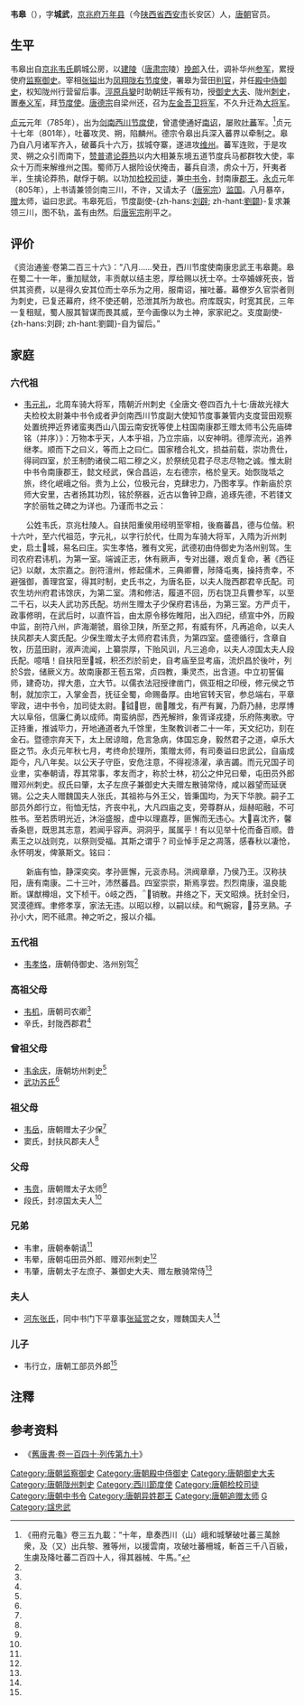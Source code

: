 '''韦皋'''（{{bd|745年||805年||CatIdx=W}}），字'''城武'''，[[京兆府|京兆府]][[万年县_(北周)|万年县]]（今[[陕西省|陕西省]][[西安市|西安市]]长安区）人，[[唐朝|唐朝]]官员。

== 生平 ==

韦皋出自[[京兆韦氏|京兆韦氏]]鹛城公房，以[[唐建陵|建陵]]（[[唐肃宗|唐肃宗]]陵）[[挽郎|挽郎]]入仕，调补华州[[参军|参军]]，累授使府[[监察御史|监察御史]]。宰相[[张镒|张镒]]出为[[凤翔陇右节度使|凤翔陇右节度使]]，署皋为营田[[判官|判官]]，并任[[殿中侍御史|殿中侍御史]]，权知陇州行营留后事。[[涇原兵變|涇原兵變]]时助朝廷平叛有功，授[[御史大夫|御史大夫]]、陇州[[刺史|刺史]]，置[[奉义军|奉义军]]，拜[[节度使|节度使]]。[[唐德宗|唐德宗]]自梁州还，召为[[左金吾卫将军|左金吾卫将军]]，不久升迁為[[大將軍_(中國)|大将军]]。

[[貞元_(唐朝)|贞元]]元年（785年），出为[[剑南西川节度使|剑南西川节度使]]，曾遣使通好[[南诏|南诏]]，屡败[[吐蕃|吐蕃]]军。<ref>《冊府元龜》卷三五九載：“十年，臯奏西川（山）峨和城擊破吐蕃三萬餘衆，及（又）出兵黎、雅等州，以援雲南，攻破吐蕃柵城，斬首三千八百級，生虜及降吐蕃二百四十人，得其器械、牛馬。”</ref>贞元十七年（801年），吐蕃攻灵、朔，陷麟州。德宗令皋出兵深入蕃界以牵制之。皋乃自八月诸军齐入，破蕃兵十六万，拔城夺寨，遂进攻[[维州_(唐朝)|维州]]。蕃军连败，于是攻灵、朔之众引而南下，[[赞普|赞普]]遣[[论莽热|论莽热]]以内大相兼东境五道节度兵马都群牧大使，率众十万而来解维州之围。蜀师万人据险设伏掩击，蕃兵自溃，虏众十万，歼夷者半，生擒论莽热，献俘于朝。以功加[[检校|检校]][[司徒|司徒]]，兼[[中书令|中书令]]，封南康[[郡王|郡王]]。[[永貞_(唐朝)|永贞]]元年（805年），上书请兼领剑南三川，不许，又请太子（[[唐宪宗|唐宪宗]]）[[监国|监国]]。八月暴卒，[[追赠|赠]]太师，谥曰忠武。韦皋死后，节度副使-{zh-hans:[[刘辟_(唐朝)|刘辟]]; zh-hant:[[劉闢_(唐朝)|劉闢]]}-复求兼领三川，图不轨，盖有由然。后[[唐宪宗|唐宪宗]]削平之。

==评价==
《资治通鉴·卷第二百三十六》：“八月……癸丑，西川节度使南康忠武王韦皋薨。皋在蜀二十一年，重加赋敛，丰贡献以结主恩，厚给赐以抚士卒。士卒婚嫁死丧，皆供其资费，以是得久安其位而士卒乐为之用，服南诏，摧吐蕃。幕僚岁久官崇者则为刺史，已复还幕府，终不使还朝，恐泄其所为故也。府库既实，时宽其民，三年一复租赋，蜀人服其智谋而畏其威，至今画像以为土神，家家祀之。支度副使-{zh-hans:刘辟; zh-hant:劉闢}-自为留后。”

==家庭==
===六代祖===
*[[韦元礼|韦元礼]]，北周车骑大将军，隋朝沂州刺史<ref name=autogenerated1>《全唐文·卷四百九十七·唐故光禄大夫检校太尉兼中书令成者尹剑南西川节度副大使知节度事兼管内支度营田观察处置统押近界诸蛮夷西山八国云南安抚等使上柱国南康郡王赠太师韦公先庙碑铭（并序）》：万物本乎天，人本乎祖，乃立宗庙，以安神明。德厚流光，追养继孝。顺而下之曰义，等而上之曰仁。国家稽合礼文，损益前载，崇功贵仕，得祠四室，於王制酌诸侯二昭二穆之义，於祭统见君子尽志尽物之诚。惟太尉中书令南康郡王，懿文经武，保合昌运，左右德宗，格於皇天。始恢陇坻之旅，终化岷峨之俗。贵为上公，位极元台，克肆忠力，乃图孝享。作新庙於京师大安里，古者扬其功烈，铭於祭器，近古以鲁钟卫鼎，追琢先德，不若镂文字於丽牲之碑之为详也。乃谨而书之云：

　　公姓韦氏，京兆杜陵人。自扶阳重侯用经明至宰相，後裔蕃昌，德与位偕。积十六叶，至六代祖范，字元礼，以字行於代，仕周为车骑大将军，入隋为沂州刺史，启土城，易名曰庄。实生孝恪，雅有文宪，武德初由侍御史为洛州别驾。生司农府君讳机，为第一室。端诚正志，休有厥声，专对出疆，艰贞复命，著《西征记》以献，太宗嘉之。剖符澶州，修起儒术，三典卿曹，陟降屯夷，操持贵幸，不避强御，善理宫室，得其时制，史氏书之，为唐名臣，以夫人陇西郡君辛氏配。司农生坊州府君讳馀庆，为第二室。清和修洁，履道不回，历右饶卫兵曹参军，以至二千石，以夫人武功苏氏配。坊州生赠太子少保府君讳岳，为第三室。方严贞干，政事修明，在武后时，以直忤旨，由太原令移佐睢阳，出入四纪，绩宣中外，历殿中监，剖符八州，庐海潮虢，眉徐卫陕，所至之邦，有威有怀，凡再追命，以夫人扶风郡夫人窦氏配。少保生赠太子太师府君讳贲，为第四室。盛德循行，含章自牧，历蓝田尉，淑声流闻，上纂崇厚，下贻风训，凡三追命，以夫人凉国太夫人段氏配。噫嘻！自扶阳至城，积丕烈於前史，自考庙至显考庙，流炽昌於後叶，列於尝，储厥义方。故南康郡王苞五常，贞四教，秉灵杰，出含道。中立初誓偏师，建奇功，捍大患，立大节。以儒衣法冠授律凿门，佩亚相之印绶，修元侯之节制，就加宗工，入掌金吾，抚征全蜀，命赐备厚。由地官转天官，参总端右，平章宰政，进中书令，加司徒太尉。钺鬯，凿雕戈，有严有翼，乃蔚乃赫，忠厚博大以阜俗，信廉仁勇以成师。南蛮纳邸，西羌解辫，象胥译戎捷，乐府陈夷歌。守正持重，推诚毕力，开地通道者九千馀里，生聚教训者二十一年，天文纪功，刻在金石。暨德宗弃天下，太上居谅暗，危言急病，体国忘身，毅然君子之道，卓乐大臣之节。永贞元年秋七月，考终命於理所，策赠太师，有司奏谥曰忠武公，自庙成距今，凡八年矣。以公天子守臣，安危注意，不得视涤濯，承吉蠲。而元兄国子司业聿，实奉朝请，荐其常事，孝友而才，称於士林，初公之仲兄曰晕，屯田员外郎赠邓州刺史。叔氏曰肇，太子左庶子兼御史大夫赠左散骑常侍，咸以器望而延裦锡。公之夫人赠魏国夫人张氏，其祖祢与外王父，皆秉国均，为天下华腴。嗣子工部员外郎行立，衔恤无怙，齐丧中礼，大凡四庙之支，旁尊群从，烜赫昭融，不可胜书。至若质明光近，沐浴盛服，虚中以理嘉荐，匪懈而无违心。大喜沈齐，馨香条鬯，既思其志意，若闻乎容声。洞洞乎，属属乎！有以见举十伦而备百顺。昔素王之以战则克，以祭则受福。其斯之谓乎？司业悼手足之凋落，感春秋以凄怆，永怀明发，俾篆斯文。铭曰：

　　新庙有恤，静深奕奕。孝孙匪懈，元衮赤舄。洪阀章章，乃侯乃王。汉称扶阳，唐有南康。二十三叶，沛然蕃昌。四室崇崇，斯焉享尝。烈烈南康，温良能断。谋猷樽俎，文下桢干。岐之西，销散。井络之下，天文昭焕。抚封全归，冥漠德辉。聿修孝享，家法无违。以昭以穆，以嗣以续。和气婉容，芬烹熟。子孙小大，罔不祗肃。神之听之，报以介福。</ref>
===五代祖===
*[[韦孝恪|韦孝恪]]，唐朝侍御史、洛州别驾<ref name=autogenerated1 />

===高祖父母===
*[[韦机|韦机]]，唐朝司农卿<ref name=autogenerated1 />
*辛氏，封陇西郡君<ref name=autogenerated1 />

===曾祖父母===
*[[韦余庆|韦余庆]]，唐朝坊州刺史<ref name=autogenerated1 />
*[[武功苏氏|武功苏氏]]<ref name=autogenerated1 />

===祖父母===
*[[韦岳|韦岳]]，唐朝赠太子少保<ref name=autogenerated1 />
*窦氏，封扶风郡夫人<ref name=autogenerated1 />

===父母===
*[[韦贲|韦贲]]，唐朝赠太子太师<ref name=autogenerated1 />
*段氏，封凉国太夫人<ref name=autogenerated1 />

===兄弟===
*韦聿，唐朝奉朝请<ref name=autogenerated1 />
*韦晕，唐朝屯田员外郎、赠邓州刺史<ref name=autogenerated1 />
*韦肇，唐朝太子左庶子、兼御史大夫、赠左散骑常侍<ref name=autogenerated1 />

===夫人===
*[[河东张氏|河东张氏]]，同中书门下平章事[[张延赏|张延赏]]之女，赠魏国夫人<ref name=autogenerated1 />

===儿子===
*韦行立，唐朝工部员外郎<ref name=autogenerated1 />

==注釋==
{{reflist}}
==参考资料==
*《[[:s:舊唐書/卷140|舊唐書·卷一百四十·列传第九十]]》

{{wikisource author}}
{{DEFAULTSORT:W}}
[[Category:唐朝监察御史|Category:唐朝监察御史]]
[[Category:唐朝殿中侍御史|Category:唐朝殿中侍御史]]
[[Category:唐朝御史大夫|Category:唐朝御史大夫]]
[[Category:唐朝陇州刺史|Category:唐朝陇州刺史]]
[[Category:西川節度使|Category:西川節度使]]
[[Category:唐朝检校司徒|Category:唐朝检校司徒]]
[[Category:唐朝中书令|Category:唐朝中书令]]
[[Category:唐朝异姓郡王|Category:唐朝异姓郡王]]
[[Category:唐朝追赠太师|Category:唐朝追赠太师]]
[[Category:京兆韦氏|G]]
[[Category:諡忠武|Category:諡忠武]]